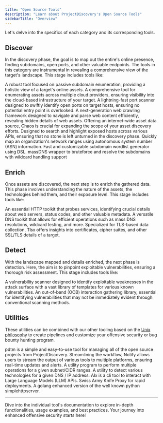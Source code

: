 ```yaml
---
title: "Open Source Tools"
description: "Learn about ProjectDiscovery's Open Source Tools"
sidebarTitle: "Overview"
---
```


<Snippet file="tools-statement.mdx" />

Let's delve into the specifics of each category and its corresponding tools.

## Discover

In the discovery phase, the goal is to map out the entire's online presence, finding subdomains, open ports, and other valuable endpoints. The tools in this category are instrumental in revealing a comprehensive view of the target's landscape. This stage includes tools like:

<CardGroup cols={2}>
  <Card
    title="Subfinder"
    icon="radar"
    iconType="duotone"
    href="/tools/subfinder"
  >
    A robust tool focused on passive subdomain enumeration, providing a holistic
    view of a target's online assets.
  </Card>
  <Card
    title="Cloudlist"
    icon="cloud"
    iconType="duotone"
    href="https://github.com/projectdiscovery/cloudlist"
  >
    A comprehensive tool for enumerating assets across multiple cloud providers,
    ensuring visibility into the cloud-based infrastructure of your target.
  </Card>
  <Card
    title="Naabu"
    icon="person-to-portal"
    iconType="duotone"
    href="https://github.com/projectdiscovery/naabu"
  >
    A lightning-fast port scanner designed to swiftly identify open ports on
    target hosts, ensuring no potential entry point is overlooked.
  </Card>
  <Card
    title="Katana"
    icon="sword"
    iconType="duotone"
    href="https://github.com/projectdiscovery/katana"
  >
    A next-generation web crawling framework designed to navigate and parse web
    content efficiently, revealing hidden details of web assets.
  </Card>
  <Card
    title="Chaos"
    icon="globe"
    iconType="duotone"
    href="https://github.com/projectdiscovery/chaos"
  >
    Offering an internet-wide asset data source, Chaos is crucial for expanding
    the scope of your asset discovery efforts.
  </Card>
  <Card
    title="Uncover"
    icon="telescope"
    iconType="duotone"
    href="https://github.com/projectdiscovery/uncover"
  >
    Designed to search and highlight exposed hosts across various APIs, ensuring
    that no stone is left unturned in the discovery phase.
  </Card>
  <Card
    title="ASNmap"
    icon="map-location-dot"
    iconType="duotone"
    href="https://github.com/projectdiscovery/asnmap"
  >
    Quickly map an organization's network ranges using autonomous system number
    (ASN) information.
  </Card>
  <Card
    title="alterx"
    icon="cloud-word"
    iconType="duotone"
    href="https://github.com/projectdiscovery/alterx"
  >
    Fast and customizable subdomain wordlist generator using DSL.
  </Card>
  <Card
    title="shuffledns"
    icon="shuffle"
    iconType="duotone"
    href="https://github.com/projectdiscovery/shuffledns"
  >
    massDNS wrapper to bruteforce and resolve the subdomains with wildcard handling support
  </Card>
</CardGroup>

## Enrich

Once assets are discovered, the next step is to enrich the gathered data. This phase involves understanding the nature of the assets, the technologies behind them, and their exposure level. This stage includes tools like:

<CardGroup cols={2}>
  <Card title="httpx" icon="browser" iconType="duotone" href="/tools/httpx">
    An essential HTTP toolkit that probes services, identifying crucial details
    about web servers, status codes, and other valuable metadata.
  </Card>
  <Card
    title="dnsx"
    icon="tags"
    iconType="duotone"
    href="https://github.com/projectdiscovery/dnsx"
  >
    A versatile DNS toolkit that allows for efficient operations such as mass
    DNS resolutions, wildcard testing, and more.
  </Card>
  <Card
    title="tlsx"
    icon="shield-halved"
    iconType="duotone"
    href="https://github.com/projectdiscovery/tlsx"
  >
    Specialized for TLS-based data collection, Tlsx offers insights into
    certificates, cipher suites, and other SSL/TLS details of a target.
  </Card>
</CardGroup>

## Detect

With the landscape mapped and details enriched, the next phase is detection. Here, the aim is to pinpoint exploitable vulnerabilities, ensuring a thorough risk assessment. This stage includes tools like:

<CardGroup cols={2}>
  <Card title="Nuclei" icon="atom" iconType="regular" href="/tools/nuclei">
    A vulnerability scanner designed to identify exploitable weaknesses in the
    attack surface with a vast library of templates for various known
    vulnerabilities.
  </Card>
  <Card
    title="interactsh"
    icon="whistle"
    iconType="solid"
    href="https://github.com/projectdiscovery/interactsh"
  >
    An out-of-band (OOB) interaction gathering library, essential for
    identifying vulnerabilities that may not be immediately evident through
    conventional scanning methods.
  </Card>
</CardGroup>

## Utilities

These utilities can be combined with our other tooling based on the [Unix philosophy](https://blog.projectdiscovery.io/how-projectdiscovery-applies-the-unix-philosophy-to-their-tools/) to create pipelines and customize your offensive security or bug bounty hunting program.

<CardGroup cols={2}>
  <Card
    title="pdtm"
    icon="toolbox"
    iconType="solid"
    href="https://github.com/projectdiscovery/pdtm"
  >
    pdtm is a simple and easy-to-use tool for managing all of the open source
    projects from ProjectDiscovery.
  </Card>
  <Card
    title="Notify"
    icon="bell"
    iconType="solid"
    href="https://github.com/projectdiscovery/notify"
  >
    Streamlining the workflow, Notify allows users to stream the output of
    various tools to multiple platforms, ensuring real-time updates and alerts.
  </Card>
  <Card
    title="mapcidr"
    icon="map"
    iconType="solid"
    href="https://github.com/projectdiscovery/mapcidr"
  >
    A utility program to perform multiple operations for a given subnet/CIDR
    ranges.
  </Card>
  <Card
    title="cdncheck"
    icon="ballot-check"
    iconType="duotone"
    href="https://github.com/projectdiscovery/cdncheck"
  >
    A utility to detect various technologies for a given DNS / IP address.
  </Card>
  <Card
    title="aix"
    icon="brain-circuit"
    iconType="duotone"
    href="https://github.com/projectdiscovery/aix"
  >
    AIx is a cli tool to interact with Large Language Models (LLM) APIs.
  </Card>
  <Card
    title="proxify"
    icon="ethernet"
    iconType="solid"
    href="https://github.com/projectdiscovery/proxify"
  >
    Swiss Army Knife Proxy for rapid deployments. 
  </Card>
  <Card
    title="simplehttpserver"
    icon="server"
    iconType="duotone"
    href="https://github.com/projectdiscovery/simplehttpserver"
  >
    A golang enhanced version of the well known python simplehttpserver.
  </Card>
</CardGroup>

---

Dive into the individual tool's documentation to explore in-depth functionalities, usage examples, and best practices. Your journey into enhanced offensive security starts here!

